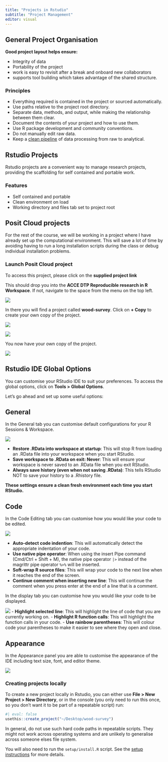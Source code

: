 ```yaml
---
title: "Projects in Rstudio"
subtitle: "Project Management"
editor: visual
---
```


## General Project Organisation

**Good project layout helps ensure:**

-   Integrity of data
-   Portability of the project
-   work is easy to revisit after a break and onboard new collaborators
-   supports tool building which takes advantage of the shared structure.

::: callout-info
### Principles

-   Everything required is contained in the project or sourced automatically.
-   Use paths relative to the project root directory.
-   Separate data, methods, and output, while making the relationship between them clear.
-   Document the contents of your project and how to use them.
-   Use R package development and community conventions.
-   Do not manually edit raw data.
-   Keep a [clean pipeline](https://dynamicecology.wordpress.com/2016/08/22/ten-commandments-for-good-data-management/) of data processing from raw to analytical.
:::

## Rstudio Projects

Rstudio projects are a convenient way to manage research projects, providing the scaffolding for self contained and portable work.

### Features

-   Self contained and portable
-   Clean environment on load
-   Working directory and files tab set to project root

## Posit Cloud projects

For the rest of the course, we will be working in a project where I have already set up the computational environment. This will save a lot of time by avoiding having to run a long installation scripts during the class or debug individual installation problems.

### Launch Posit Cloud project

To access this project, please click on the **supplied project link**

This should drop you into the **ACCE DTP Reproducible research in R Workspace**. If not, navigate to the space from the menu on the top left.

![](assets/rsc_space_copy.png)

In there you will find a project called **wood-survey**. Click on **+ Copy** to create your own copy of the project.

![](assets/rsc_copy_proj.png)

![](assets/rsc_copy_proj2.png)

You now have your own copy of the project.

![](assets/rsc_new_proj_name_wd.png)

## Rstudio IDE Global Options

You can customise your RStudio IDE to suit your preferences. To access the global options, click on **Tools \> Global Options**.

Let's go ahead and set up some useful options:

::: panel-tabset
## General

In the General tab you can customise default configurations for your R Sessions & Workspace.

![](assets/rstudio-global-general.png)

-   **Restore .RData into workspace at startup**: This will stop R from loading an .RData file into your workspace when you start RStudio.
-   **Save workspace to .RData on exit: Never**: This will ensure your workspace is never saved to an .RData file when you exit RStudio.
-   **Always save history (even when not saving .RData)**: This tells RStudio NOT to save your history to a .Rhistory file.

**These settings ensure a clean fresh environment each time you start RStudio.**

## Code

In the Code Editing tab you can customise how you would like your code to be edited.

![](assets/rstudio-global-code-editing.png)

-   **Auto-detect code indention**: This will automatically detect the appropriate indentation of your code.
-   **Use native pipe operator**: When using the insert Pipe command (Cmd/Ctrl + Shift + M), the native pipe operator `|>` instead of the magrittr pipe operator `%>%` will be inserted.
-   **Soft-wrap R source files**: This will wrap your code to the next line when it reaches the end of the screen.
-   **Continue comment when inserting new line**: This will continue the comment when you press enter at the end of a line that is a comment.

In the display tab you can customise how you would like your code to be displayed.

![](assets/rstudio-global-code-display.png) - **Highlight selected line**: This will highlight the line of code that you are currently working on. - **Highlight R function calls**: This will highlight the function calls in your code. - **Use rainbow parentheses**: This will colour code your parentheses to make it easier to see where they open and close.

## Appearance

In the Appearance panel you are able to customise the appearance of the IDE including text size, font, and editor theme.

![](assets/rstudio-global-appearance.png)
:::

### Creating projects locally

To create a new project locally in Rstudio, you can either use **File \> New Project \> New Directory**, or in the console (you only need to run this once, so you don't want it to be part of a repeatable script) run:

```r
#| eval: false
usethis::create_project("~/Desktop/wood-survey")
```

::: {.alert .alert-danger}
In general, do not use such hard code paths in repeatable scripts. They might not work across operating systems and are unlikely to generalise across someone elses file system.
:::

You will also need to run the `setup/install.R` script. See the [setup instructions](setup.qmd) for more details.

